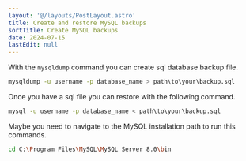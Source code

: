 ```yaml
---
layout: '@/layouts/PostLayout.astro'
title: Create and restore MySQL backups
sortTitle: Create MySQL backups
date: 2024-07-15
lastEdit: null
---
```



With the `mysqldump` command you can create sql database backup file.

```bash
mysqldump -u username -p database_name > path\to\your\backup.sql
```

Once you have a sql file you can restore with the following command.

```bash
mysql -u username -p database_name < path\to\your\backup.sql
```

Maybe you need to navigate to the MySQL installation path to run this commands.

```bash
cd C:\Program Files\MySQL\MySQL Server 8.0\bin
```
